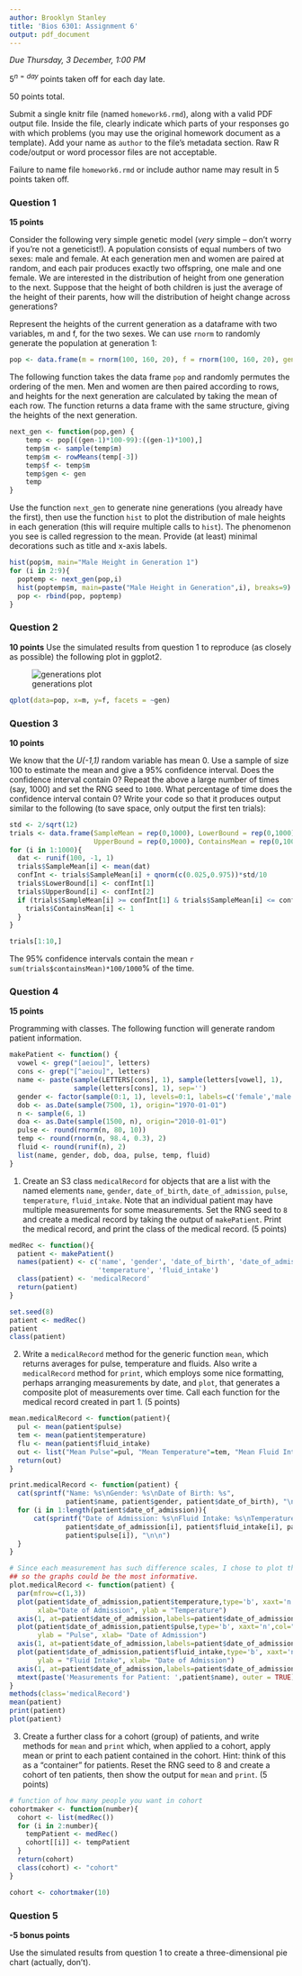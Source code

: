 ```yaml
---
author: Brooklyn Stanley
title: 'Bios 6301: Assignment 6'
output: pdf_document
---
```


*Due Thursday, 3 December, 1:00 PM*

$5^{n=day}$ points taken off for each day late.

50 points total.

Submit a single knitr file (named `homework6.rmd`), along with a valid PDF output file. Inside the file, clearly indicate which parts of your responses go with which problems (you may use the original homework document as a template). Add your name as `author` to the file's metadata section. Raw R code/output or word processor files are not acceptable.

Failure to name file `homework6.rmd` or include author name may result in 5 points taken off.

### Question 1 ###

**15 points**

Consider the following very simple genetic model (*very* simple -- don't worry if you're not a geneticist!). A population consists of equal numbers of two sexes: male and female. At each generation men and women are paired at random, and each pair produces exactly two offspring, one male and one female. We are interested in the distribution of height from one generation to the next. Suppose that the height of both children is just the average of the height of their parents, how will the distribution of height change across generations?

Represent the heights of the current generation as a dataframe with two variables, m and f, for the two sexes. We can use `rnorm` to randomly generate the population at generation 1:

```r
pop <- data.frame(m = rnorm(100, 160, 20), f = rnorm(100, 160, 20), gen=1)
```

The following function takes the data frame `pop` and randomly permutes the ordering of the men. Men and women are then paired according to rows, and heights for the next generation are calculated by taking the mean of each row. The function returns a data frame with the same structure, giving the heights of the next generation.

```r
next_gen <- function(pop,gen) {
    temp <- pop[((gen-1)*100-99):((gen-1)*100),]
    temp$m <- sample(temp$m)
    temp$m <- rowMeans(temp[-3])
    temp$f <- temp$m
    temp$gen <- gen
    temp
}
```

Use the function `next_gen` to generate nine generations (you already have the first), then use the function `hist` to plot the distribution of male heights in each generation (this will require multiple calls to `hist`). The phenomenon you see is called regression to the mean.  Provide (at least) minimal decorations such as title and x-axis labels.

```r
hist(pop$m, main="Male Height in Generation 1")
for (i in 2:9){
  poptemp <- next_gen(pop,i)
  hist(poptemp$m, main=paste("Male Height in Generation",i), breaks=9)
  pop <- rbind(pop, poptemp)
}
```

### Question 2 ###

**10 points**
Use the simulated results from question 1 to reproduce (as closely as possible) the following plot in ggplot2.

![generations plot](http://d.pr/i/Xh0d+)

```r
qplot(data=pop, x=m, y=f, facets = ~gen)
```

### Question 3 ###

**10 points**

We know that the *U(-1,1)* random variable has mean 0. Use a sample of size 100 to estimate the mean and give a 95% confidence interval. Does the confidence interval contain 0? Repeat the above a large number of times (say, 1000) and set the RNG seed to `1000`. What percentage of time does the confidence interval contain 0? Write your code so that it produces output similar to the following (to save space, only output the first ten trials):

```r
std <- 2/sqrt(12)
trials <- data.frame(SampleMean = rep(0,1000), LowerBound = rep(0,1000), 
                     UpperBound = rep(0,1000), ContainsMean = rep(0,1000))
for (i in 1:1000){
  dat <- runif(100, -1, 1)
  trials$SampleMean[i] <- mean(dat)
  confInt <- trials$SampleMean[i] + qnorm(c(0.025,0.975))*std/10
  trials$LowerBound[i] <- confInt[1]
  trials$UpperBound[i] <- confInt[2]
  if (trials$SampleMean[i] >= confInt[1] & trials$SampleMean[i] <= confInt[2]) {
    trials$ContainsMean[i] <- 1
  }
}

trials[1:10,]
```
The 95% confidence intervals contain the mean `r sum(trials$containsMean)*100/1000`% of the time.

### Question 4 ###

**15 points**

Programming with classes.  The following function will generate random patient information.

```r
makePatient <- function() {
  vowel <- grep("[aeiou]", letters)
  cons <- grep("[^aeiou]", letters)
  name <- paste(sample(LETTERS[cons], 1), sample(letters[vowel], 1), 
                sample(letters[cons], 1), sep='')
  gender <- factor(sample(0:1, 1), levels=0:1, labels=c('female','male'))
  dob <- as.Date(sample(7500, 1), origin="1970-01-01")
  n <- sample(6, 1)
  doa <- as.Date(sample(1500, n), origin="2010-01-01")
  pulse <- round(rnorm(n, 80, 10))
  temp <- round(rnorm(n, 98.4, 0.3), 2)
  fluid <- round(runif(n), 2)
  list(name, gender, dob, doa, pulse, temp, fluid)
}
```

1. Create an S3 class `medicalRecord` for objects that are a list with the named elements `name`, `gender`, `date_of_birth`, `date_of_admission`, `pulse`, `temperature`, `fluid_intake`. Note that an individual patient may have multiple measurements for some measurements.  Set the RNG seed to `8` and create a medical record by taking the output of `makePatient`.  Print the medical record, and print the class of the medical record. (5 points)

```r
medRec <- function(){
  patient <- makePatient()
  names(patient) <- c('name', 'gender', 'date_of_birth', 'date_of_admission', 'pulse', 
                      'temperature', 'fluid_intake')
  class(patient) <- 'medicalRecord'
  return(patient)
}

set.seed(8)
patient <- medRec()
patient
class(patient)
```

2. Write a `medicalRecord` method for the generic function `mean`, which returns averages for pulse, temperature and fluids. Also write a `medicalRecord` method for `print`, which employs some nice formatting, perhaps arranging measurements by date, and `plot`, that generates a composite plot of measurements over time.  Call each function for the medical record created in part 1. (5 points)

```r
mean.medicalRecord <- function(patient){
  pul <- mean(patient$pulse)
  tem <- mean(patient$temperature)
  flu <- mean(patient$fluid_intake)
  out <- list("Mean Pulse"=pul, "Mean Temperature"=tem, "Mean Fluid Intake"=flu)
  return(out)
}

print.medicalRecord <- function(patient) {
  cat(sprintf("Name: %s\nGender: %s\nDate of Birth: %s", 
              patient$name, patient$gender, patient$date_of_birth), "\n\n")
  for (i in 1:length(patient$date_of_admission)){
      cat(sprintf("Date of Admission: %s\nFluid Intake: %s\nTemperature: %s\nPulse: %s", 
              patient$date_of_admission[i], patient$fluid_intake[i], patient$temperature[i],
              patient$pulse[i]), "\n\n")
  }
}

# Since each measurement has such difference scales, I chose to plot them on separate plots 
## so the graphs could be the most informative.
plot.medicalRecord <- function(patient) {
  par(mfrow=c(1,3))
  plot(patient$date_of_admission,patient$temperature,type='b', xaxt='n',col='red',
       xlab="Date of Admission", ylab = "Temperature")
  axis(1, at=patient$date_of_admission,labels=patient$date_of_admission)
  plot(patient$date_of_admission,patient$pulse,type='b', xaxt='n',col="green",
       ylab = "Pulse", xlab= "Date of Admission")
  axis(1, at=patient$date_of_admission,labels=patient$date_of_admission)
  plot(patient$date_of_admission,patient$fluid_intake,type='b', xaxt='n',col="blue",
       ylab = "Fluid Intake", xlab= "Date of Admission")
  axis(1, at=patient$date_of_admission,labels=patient$date_of_admission)
  mtext(paste('Measurements for Patient: ',patient$name), outer = TRUE)
}
methods(class='medicalRecord')
mean(patient)
print(patient)
plot(patient)
```

3. Create a further class for a cohort (group) of patients, and write methods for `mean` and `print` which, when applied to a cohort, apply mean or print to each patient contained in the cohort. Hint: think of this as a "container" for patients.  Reset the RNG seed to 8 and create a cohort of ten patients, then show the output for `mean` and `print`. (5 points)

```r
# function of how many people you want in cohort
cohortmaker <- function(number){
  cohort <- list(medRec())
  for (i in 2:number){
    tempPatient <- medRec()
    cohort[[i]] <- tempPatient
  }
  return(cohort)
  class(cohort) <- "cohort"
}

cohort <- cohortmaker(10)
```

### Question 5 ###

**-5 bonus points**

Use the simulated results from question 1 to create a three-dimensional pie chart (actually, don't).
